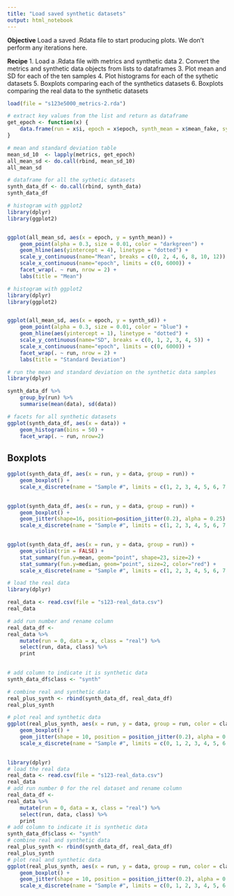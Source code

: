 ```yaml
---
title: "Load saved synthetic datasets"
output: html_notebook
---
```


**Objective**
Load a saved .Rdata file to start producing plots. We don't perform any iterations here.

**Recipe**
1. Load a .Rdata file with metrics and synthetic data
2. Convert the metrics and synthetic data objects from lists to dataframes
3. Plot mean and SD for each of the ten samples
4. Plot histograms for each of the sythetic datasets
5. Boxplots comparing each of the synthetics datasets
6. Boxplots comparing the real data to the synthetic datasets


```r
load(file = "s123e5000_metrics-2.rda")
```

```r
# extract key values from the list and return as dataframe
get_epoch <- function(x) {
    data.frame(run = x$i, epoch = x$epoch, synth_mean = x$mean_fake, synth_sd = x$sd_fake)
}

# mean and standard deviation table
mean_sd_10  <- lapply(metrics, get_epoch)
all_mean_sd <- do.call(rbind, mean_sd_10)
all_mean_sd
```


```r
# dataframe for all the sythetic datasets
synth_data_df <- do.call(rbind, synth_data)
synth_data_df
```


```r
# histogram with ggplot2
library(dplyr)
library(ggplot2)


ggplot(all_mean_sd, aes(x = epoch, y = synth_mean)) +
    geom_point(alpha = 0.3, size = 0.01, color = "darkgreen") +
    geom_hline(aes(yintercept = 4), linetype = "dotted") + 
    scale_y_continuous(name="Mean", breaks = c(0, 2, 4, 6, 8, 10, 12)) +
    scale_x_continuous(name="epoch", limits = c(0, 6000)) +
    facet_wrap(. ~ run, nrow = 2) +
    labs(title = "Mean")
```

```r
# histogram with ggplot2
library(dplyr)
library(ggplot2)


ggplot(all_mean_sd, aes(x = epoch, y = synth_sd)) +
    geom_point(alpha = 0.3, size = 0.01, color = "blue") +
    geom_hline(aes(yintercept = 1), linetype = "dotted") + 
    scale_y_continuous(name="SD", breaks = c(0, 1, 2, 3, 4, 5)) +
    scale_x_continuous(name="epoch", limits = c(0, 6000)) +
    facet_wrap(. ~ run, nrow = 2) +
    labs(title = "Standard Deviation")
```

```r
# run the mean and standard deviation on the synthetic data samples
library(dplyr)

synth_data_df %>% 
    group_by(run) %>% 
    summarise(mean(data), sd(data))

```

```r
# facets for all synthetic datasets
ggplot(synth_data_df, aes(x = data)) +
    geom_histogram(bins = 50) +
    facet_wrap(. ~ run, nrow=2)
```

## Boxplots

```r
ggplot(synth_data_df, aes(x = run, y = data, group = run)) +
    geom_boxplot() +
    scale_x_discrete(name = "Sample #", limits = c(1, 2, 3, 4, 5, 6, 7, 8, 9, 10))
    
```


```r
ggplot(synth_data_df, aes(x = run, y = data, group = run)) +
    geom_boxplot() +
    geom_jitter(shape=16, position=position_jitter(0.2), alpha = 0.25) + 
    scale_x_discrete(name = "Sample #", limits = c(1, 2, 3, 4, 5, 6, 7, 8, 9, 10 ))
    
```


```r
ggplot(synth_data_df, aes(x = run, y = data, group = run)) +
    geom_violin(trim = FALSE) +
    stat_summary(fun.y=mean, geom="point", shape=23, size=2) +
    stat_summary(fun.y=median, geom="point", size=2, color="red") +
    scale_x_discrete(name = "Sample #", limits = c(1, 2, 3, 4, 5, 6, 7, 8, 9, 10 ))
```


```r
# load the real data
library(dplyr)

real_data <- read.csv(file = "s123-real_data.csv")
real_data

# add run number and rename column
real_data_df <- 
real_data %>% 
    mutate(run = 0, data = x, class = "real") %>% 
    select(run, data, class) %>% 
    print
    
```

```r
# add column to indicate it is synthetic data
synth_data_df$class <- "synth"

# combine real and synthetic data
real_plus_synth <- rbind(synth_data_df, real_data_df)
real_plus_synth
```

```r
# plot real and synthetic data
ggplot(real_plus_synth, aes(x = run, y = data, group = run, color = class)) +
    geom_boxplot() +
    geom_jitter(shape = 10, position = position_jitter(0.2), alpha = 0.20) +
    scale_x_discrete(name = "Sample #", limits = c(0, 1, 2, 3, 4, 5, 6, 7, 8, 9, 10))
    
```


```r
library(dplyr)
# load the real data
real_data <- read.csv(file = "s123-real_data.csv")
real_data
# add run number 0 for the rel dataset and rename column
real_data_df <- 
real_data %>% 
    mutate(run = 0, data = x, class = "real") %>% 
    select(run, data, class) %>% 
    print
# add column to indicate it is synthetic data
synth_data_df$class <- "synth"
# combine real and synthetic data
real_plus_synth <- rbind(synth_data_df, real_data_df)
real_plus_synth
# plot real and synthetic data
ggplot(real_plus_synth, aes(x = run, y = data, group = run, color = class)) +
    geom_boxplot() +
    geom_jitter(shape = 10, position = position_jitter(0.2), alpha = 0.20) +
    scale_x_discrete(name = "Sample #", limits = c(0, 1, 2, 3, 4, 5, 6, 7, 8, 9, 10))
```

